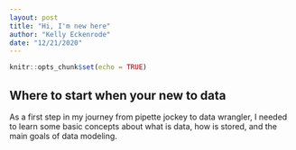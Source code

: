 ```yaml
---
layout: post
title: "Hi, I'm new here"
author: "Kelly Eckenrode"
date: "12/21/2020"
---
```


```r
knitr::opts_chunk$set(echo = TRUE)
```

## Where to start when your new to data

As a first step in my journey from pipette jockey to data wrangler, I needed to learn some basic concepts about what is data, how is stored, and the main goals of data modeling.
